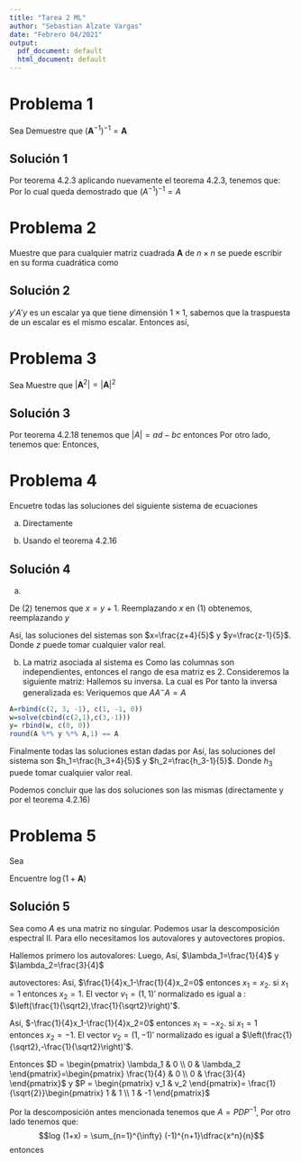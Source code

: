 ```yaml
---
title: "Tarea 2 ML"
author: "Sebastian Alzate Vargas"
date: "Febrero 04/2021"
output:
  pdf_document: default
  html_document: default
---
```


# Problema 1
Sea 
\begin{align*}
\pmb{A} =
\begin{pmatrix}
a  &  b  \\
c  &  d
\end{pmatrix}
\end{align*}
Demuestre que $\left(\pmb{A}^{-1}\right)^{-1}=\pmb{A}$

## Solución 1
\begin{equation*}
   A= \begin{pmatrix}
a  &  b \\
c  &  d \\
      \end{pmatrix}
\end{equation*}
Por teorema 4.2.3
\begin{align*}
    A^{-1} &=
\frac1{ad-bc}
\begin{pmatrix}
d  &  -b \\
-c  &  a \\
\end{pmatrix} \\
\left(A^{-1}\right)^{-1} &=
\left(\frac1{ad-bc}
\begin{pmatrix}
d  &  -b \\
-c  &  a \\
\end{pmatrix}\right)^{-1}\\
\left(A^{-1}\right)^{-1} &=
\left(ad-bc\right)
\begin{pmatrix}
d  &  -b \\
-c  &  a \\
\end{pmatrix}^{-1}
\end{align*}
aplicando nuevamente el teorema 4.2.3, tenemos que:
\begin{align*}
 \left(A^{-1}\right)^{-1} &=\dfrac{\left(ad-bc\right)}{\left(da-cb\right)}
\begin{pmatrix}
a  &  b \\
c  &  d \\
\end{pmatrix}=\begin{pmatrix}
a  &  b \\
c  &  d \\
\end{pmatrix}=A
\end{align*}
Por lo cual queda demostrado que $\left(A^{-1}\right)^{-1}=A$


# Problema 2
Muestre que para cualquier matriz cuadrada $\pmb{A}$ de $n\times n$ se puede escribir en su forma cuadrática como
\begin{align*}
\pmb{y'Ay}=\pmb{y'}\left(\frac{\pmb{A}+\pmb{A'}}{2}\right)\pmb{y}
\end{align*}

## Solución 2
\begin{align*}
    y'\left[\frac{A+A'}{2}\right]y&=\frac{1}{2}y'Ay +\frac{1}{2}y'A'y  \\
    &= \frac{1}{2}y'Ay +\frac{1}{2}y'A'y
\end{align*}
$y'A'y$ es un escalar ya que tiene dimensión $1\times1$, sabemos que la traspuesta de un escalar es el mismo escalar. Entonces
\begin{align*}
   y'A'y &= \left(y'A'y \right)' \\
   &= (A'y)'(y')'\\
   &= y'Ay
\end{align*}
así,
\begin{align*}
    y'\left[\frac{A+A'}{2}\right]y&=\frac{1}{2}y'Ay +\frac{1}{2}y'Ay  \\
    &= y'Ay
\end{align*}

# Problema 3
Sea
\begin{align*}
\pmb{A} =
\begin{pmatrix}
a  &  b \\
c  &  d
\end{pmatrix}
\end{align*}
Muestre que $\vert\pmb{A}^2\vert=\vert\pmb{A}\vert^2$

## Solución 3
Por teorema 4.2.18 tenemos que $|A| = ad-bc$ entonces 
\begin{align*}
    |A|^2 &= (ad-bc)^2\\
    &= (ad)^2-2adbc+(cb)^2
\end{align*}
Por otro lado, tenemos que:
\begin{align*}
    A^2 &= A\cdot A \\
    &= \begin{pmatrix}
a  &  b \\
c  &  d \\
      \end{pmatrix}  
     \begin{pmatrix}
a  &  b \\
c  &  d \\
      \end{pmatrix} \\
      &= \begin{pmatrix}
a^2+cb  &  ab+bd \\
ca+dc  &  cb+d^2 \\
      \end{pmatrix}
\end{align*}
Entonces, 
\begin{align*}
    |A^2| &= (a^2+cb)(cb+d^2)-(ca+dc)(ab+bd) \\
    &= a^2cb + (ad)^2 + (cb)^2 + cbd^2 - a^2cb - cabd - dcab - d^2cb \\
    &= (ad)^2-2adbc+(cb)^2 \\
    & = |A|^2
\end{align*}

# Problema 4
Encuetre todas las soluciones del siguiente sistema de ecuaciones
\begin{align*}
2x+3y-z    &=1 \\
x-y    &= 1
\end{align*}

a. Directamente

b. Usando el teorema 4.2.16

## Solución 4

a.

\begin{align}
    2x + 3y -z =1 \\ 
    x-y = 1
\end{align}
De $(2)$ tenemos que $x=y+1$. Reemplazando $x$ en $(1)$ obtenemos, 
\begin{align*}
   2(y+1) + 3y -z &=1 \\  
   2y+2 + 3y -z &=1 \\
   5y&=z-1\\
   y&=\frac{z-1}{5}
\end{align*}
reemplazando $y$
\begin{align*}
    x&=y+1\\
   x &=\frac{z-1}{5}+1\\
   x &=\frac{z+4}{5}
\end{align*}

Así, las soluciones del sistemas son $x=\frac{z+4}{5}$ y $y=\frac{z-1}{5}$. Donde $z$ puede tomar cualquier valor real.

b. La matriz asociada al sistema es 
\begin{align*}
   A= \begin{pmatrix}
2 &  3 & -1\\
1 & -1 & 0\\
\end{pmatrix}
\end{align*}
Como las columnas son independientes, entonces el rango de esa matriz es 2. Consideremos la siguiente matriz: 
\begin{align*}
\begin{pmatrix}
2 & 3   \\
1 & -1
\end{pmatrix} 
\end{align*}
Hallemos su inversa. La cual es
\begin{align*}
-\frac{1}{5}\cdot \begin{pmatrix}
-1&-3\\ 
-1&2
\end{pmatrix}=\begin{pmatrix}
\frac{1}{5}&\frac{3}{5}\\ 
\frac{1}{5}&-\frac{2}{5}
\end{pmatrix}
\end{align*}
Por tanto la inversa generalizada es:
\begin{align*}
\begin{pmatrix}
\frac{1}{5}&\frac{3}{5}\\ 
\frac{1}{5}&-\frac{2}{5} \\ 
0&0 \\
\end{pmatrix}
\end{align*}
Veriquemos que $AA^-A=A$
```r
A=rbind(c(2, 3, -1), c(1, -1, 0))
w=solve(cbind(c(2,1),c(3,-1)))
y= rbind(w, c(0, 0))
round(A %*% y %*% A,1) == A
```

Finalmente todas las soluciones estan dadas por 
\begin{align*}
&A^{-}c+(I-A^{-}A)h\\ \\
=&\begin{pmatrix}
\frac{1}{5}&\frac{3}{5}\\ 
\frac{1}{5}&-\frac{2}{5} \\ 
0&0 \\
\end{pmatrix}
\begin{pmatrix}
1  \\
1  \\
\end{pmatrix}
+\left[
\begin{pmatrix}
1  &  0 &0\\
0  &  1 &0\\
0 & 0 & 1
\end{pmatrix}-
\begin{pmatrix}
\frac{1}{5}&\frac{3}{5}\\ 
\frac{1}{5}&-\frac{2}{5} \\ 
0&0 \\
\end{pmatrix}
\begin{pmatrix}
2 &  3 & -1\\
1 & -1 & 0\\
\end{pmatrix}
\right]
\begin{pmatrix}
h_1\\
h_2 \\
h_3\\
\end{pmatrix}\\
=&\begin{pmatrix}
\frac{4}{5}\\ 
-\frac{1}{5}\\ 
0
\end{pmatrix}
+\left[
\begin{pmatrix}
1  &  0 &0\\
0  &  1 &0\\
0 & 0 & 1
\end{pmatrix}-
\begin{pmatrix}
1 & 0 &-\frac{1}{5}\\
0 & 1 &-\frac{1}{5}\\ 
0 & 0 & 0
\end{pmatrix}
\right]
\begin{pmatrix}
h_1\\
h_2\\
h_3
\end{pmatrix} \\
=&\begin{pmatrix}
\frac{4}{5}\\ 
-\frac{1}{5}\\ 
0
\end{pmatrix}+
\begin{pmatrix}
0 & 0 &\frac{1}{5}\\
0 & 0 &\frac{1}{5}\\ 
0 & 0 & 1
\end{pmatrix}
\begin{pmatrix}
h_1\\
h_2\\
h_3\\
\end{pmatrix} \\
=&\begin{pmatrix}
\frac{4}{5}+\frac{1}{5} h_3\\
-\frac{1}{5}+\frac{1}{5}h_3\\
h_3
\end{pmatrix} 
\end{align*}
Así, las soluciones del sistema son $h_1=\frac{h_3+4}{5}$ y $h_2=\frac{h_3-1}{5}$. Donde $h_3$ puede tomar cualquier valor real.

Podemos concluir que las dos soluciones son las mismas (directamente y por el teorema 4.2.16)

# Problema 5
Sea 
\begin{align*}
\pmb{A} =
\begin{pmatrix}
\frac12  &  -\frac14  \\
-\frac14  &  \frac12
\end{pmatrix}
\end{align*}

Encuentre $\log(1+\pmb{A})$

## Solución 5
Sea
\begin{equation*}
  A= \begin{pmatrix}
\frac{1}{2} & -\frac{1}{4} \\
-\frac{1}{4} & \frac{1}{2} 
\end{pmatrix}
\end{equation*} como $A$ es una matriz no singular. Podemos usar la descomposición espectral II. Para ello necesitamos los autovalores y autovectores propios.

Hallemos primero los autovalores: 
\begin{align*}
    |A-\lambda I|&=\begin{vmatrix}
\frac{1}{2}-\lambda & -\frac{1}{4} \\
-\frac{1}{4} & \frac{1}{2} -\lambda
\end{vmatrix} \\
&= \left(\frac{1}{2}-\lambda \right)^2-\dfrac{1}{16}\\
&= \frac{1}{4}-\lambda+\lambda^2-\frac{1}{16}\\
&=\lambda^2-\lambda+\dfrac{3}{16}\\
&=16\lambda^2-16\lambda+3=0
\end{align*}
Luego,
\begin{align*}
    \lambda&=\dfrac{-(-16)\pm \sqrt{(-16)^2-4(16)(3)}}{16\cdot2}\\
    &= \dfrac{16\pm \sqrt{256-192}}{32}\\
    &= \dfrac{16\pm 8}{32}\\
     &= \dfrac{2\pm 1}{4}\\
\end{align*}
Así, $\lambda_1=\frac{1}{4}$ y $\lambda_2=\frac{3}{4}$
 
autovectores:
\begin{align*}
    (A-\lambda_1I)X&=0 \\
\begin{pmatrix}
\frac{1}{2}-\frac{1}{4} & -\frac{1}{4} \\
-\frac{1}{4} & \frac{1}{2}-\frac{1}{4}
\end{pmatrix} 
\begin{pmatrix}
x_1 \\ x_2
\end{pmatrix}&=0 \\ \\
\begin{pmatrix}
\frac{1}{4} & -\frac{1}{4} \\
-\frac{1}{4} & \frac{1}{4}
\end{pmatrix} 
\begin{pmatrix}
x_1 \\ x_2
\end{pmatrix}&=0
\end{align*}
Así, $\frac{1}{4}x_1-\frac{1}{4}x_2=0$ entonces $x_1=x_2$. si $x_1=1$ entonces $x_2=1$. El vector $v_1=(1,1)'$ normalizado es igual a : $\left(\frac{1}{\sqrt2},\frac{1}{\sqrt2}\right)'$.

\begin{align*}
    (A-\lambda_2I)X&=0 \\
\begin{pmatrix}
\frac{1}{2}-\frac{3}{4} & -\frac{1}{4} \\
-\frac{1}{4} & \frac{1}{2}-\frac{3}{4}
\end{pmatrix} 
\begin{pmatrix}
x_1 \\ x_2
\end{pmatrix}&=0 \\ \\
\begin{pmatrix}
-\frac{1}{4} & -\frac{1}{4} \\
-\frac{1}{4} & -\frac{1}{4}
\end{pmatrix} 
\begin{pmatrix}
x_1 \\ x_2
\end{pmatrix}&=0
\end{align*}
Así, $-\frac{1}{4}x_1-\frac{1}{4}x_2=0$ entonces $x_1=-x_2$. si $x_1=1$ entonces $x_2=-1$. El vector $v_2=(1,-1)'$ normalizado es igual a $\left(\frac{1}{\sqrt2},-\frac{1}{\sqrt2}\right)'$.

Entonces $D = \begin{pmatrix}
\lambda_1 & 0 \\ 
0 & \lambda_2
\end{pmatrix}=\begin{pmatrix}
\frac{1}{4} & 0 \\ 
0 & \frac{3}{4}
\end{pmatrix}$ y $P = \begin{pmatrix}
v_1 & v_2
\end{pmatrix}= \frac{1}{\sqrt{2}}\begin{pmatrix}
1 & 1 \\ 
1 & -1
\end{pmatrix}$

Por la descomposición antes mencionada tenemos que $A=PDP^{-1}$, 
Por otro lado tenemos que:
$$log (1+x) = \sum_{n=1}^{\infty} (-1)^{n+1}\dfrac{x^n}{n}$$
entonces
\begin{align*}
    log (1+A) &= P\left[\sum_{n=1}^{\infty} (-1)^{n+1}\dfrac{D^n}{n} \right]P^{-1} \\
    &= P\left[\sum_{n=1}^{\infty} \dfrac{(-1)^{n+1}}{n}D^n \right]P^{-1} \\
    &= P\left[\sum_{n=1}^{\infty} \dfrac{(-1)^{n+1}}{n} \begin{pmatrix}
\left(\frac{1}{4} \right)^n & 0 \\ 
0 & \left(\frac{3}{4} \right)^n
\end{pmatrix} \right]P^{-1} \\
&= P\left[ \begin{pmatrix}
\sum_{n=1}^{\infty}\dfrac{(-1)^{n+1}\left( \frac{1}{4} \right)^n}{n} & 0 \\ 
0 & \sum_{n=1}^{\infty}\dfrac{(-1)^{n+1}\left(\frac{3}{4} \right)^n}{n} 
\end{pmatrix} \right]P^{-1} \\
&= P \begin{pmatrix}
log\left(1+\frac{1}{4} \right)& 0 \\ 
0 & log\left(1+\frac{3}{4}\right)
\end{pmatrix}P^{-1} \\
&= \frac{1}{\sqrt{2}}\begin{pmatrix}
1 & 1 \\ 
1 & -1
\end{pmatrix} \begin{pmatrix}
log\left(\frac{5}{4} \right)& 0 \\ 
0 & log\left(\frac{7}{4}\right) 
\end{pmatrix} \frac{1}{\sqrt{2}}\begin{pmatrix}
1 & 1 \\ 
1 & -1
\end{pmatrix} \\
&= \frac{1}{\sqrt{2}\cdot\sqrt{2}}\begin{pmatrix}
1 & 1 \\ 
1 & -1
\end{pmatrix} \begin{pmatrix}
log\left(\frac{5}{4} \right)& log\left(\frac{5}{4} \right) \\ 
log\left(\frac{7}{4}\right) & -log\left(\frac{7}{4}\right) 
\end{pmatrix} \\
&= \frac{1}{2} \begin{pmatrix}
log\left(\frac{35}{16} \right)& -log\left(\frac{7}{5} \right) \\ 
-log\left(\frac{7}{5}\right) & log\left(\frac{35}{16}\right) 
\end{pmatrix}
\end{align*}
